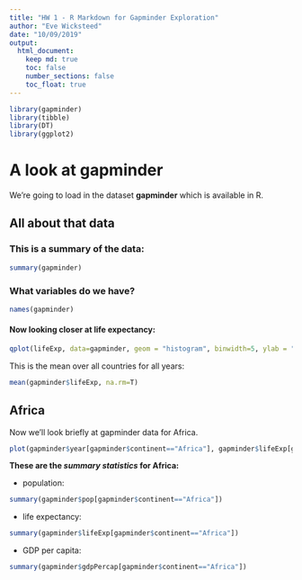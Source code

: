 ```yaml
---
title: "HW 1 - R Markdown for Gapminder Exploration"
author: "Eve Wicksteed"
date: "10/09/2019"
output: 
  html_document:
    keep md: true
    toc: false
    number_sections: false
    toc_float: true
---
```



```r
library(gapminder)
library(tibble)
library(DT)
library(ggplot2)
```

# A look at gapminder 

We're going to load in the dataset **gapminder** which is available in R. 

## All about that data

### This is a summary of the data:
```r
summary(gapminder)
```


### What variables do we have?
```r
names(gapminder)
```


#### Now looking closer at life expectancy:
```r

qplot(lifeExp, data=gapminder, geom = "histogram", binwidth=5, ylab = "count", xlab = "life expectancy", main="Histogram of life expectancy over all the gapminder data")
```



This is the mean over all countries for all years:
```r
mean(gapminder$lifeExp, na.rm=T)
```


## Africa

Now we'll look briefly at gapminder data for Africa.
```r
plot(gapminder$year[gapminder$continent=="Africa"], gapminder$lifeExp[gapminder$continent=="Africa"], ylab = "life expextancy", xlab = "Year", main="Life expectancy in Africa by year")

```


**These are the *summary statistics* for Africa:**

* population:
```r
summary(gapminder$pop[gapminder$continent=="Africa"])
```
* life expectancy:
```r
summary(gapminder$lifeExp[gapminder$continent=="Africa"])
```

* GDP per capita:
```r
summary(gapminder$gdpPercap[gapminder$continent=="Africa"])
```


